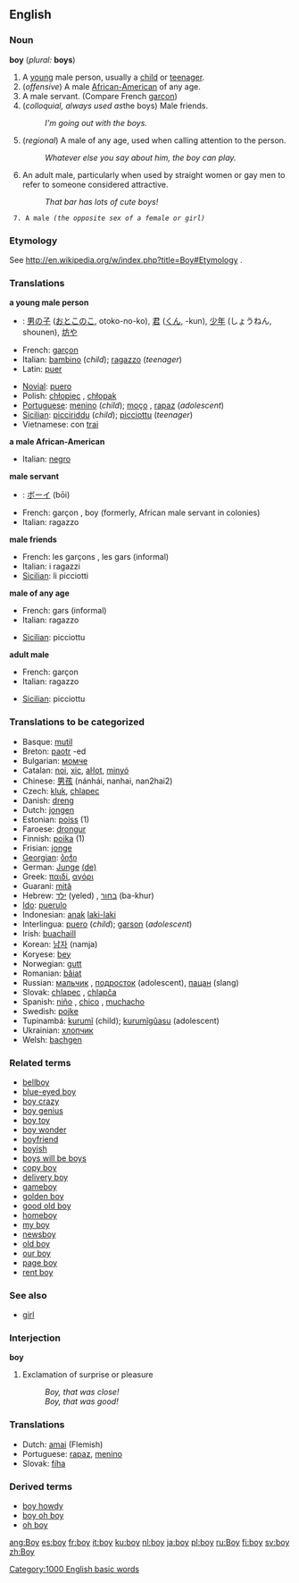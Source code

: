 ==English==

===Noun===
'''boy''' (''plural:'' '''boys''')

#<!--DefA--> A [[young]] male person, usually a [[child]] or [[teenager]].
#<!--DefB--> (''offensive'') A male [[African-American]] of any age.
#<!--DefC--> A male servant. (Compare French [[garçon]])
#<!--DefD--> (''colloquial, always used as ''the boys) Male friends.
#: ''I'm going out with the boys.''
#<!--DefE--> (''regional'') A male of any age, used when calling attention to the person.
#: ''Whatever else you say about him, the boy can play.''
#<!--DefF--> An adult male, particularly when used by straight women or gay men to refer to someone considered attractive.
#: ''That bar has lots of cute boys!''
  7. A male ''(the opposite sex of a female or girl)''

===Etymology===
See http://en.wikipedia.org/w/index.php?title=Boy#Etymology .

===Translations===

<!--DefA-->'''a young male person'''
{{top}}
*{{jp}}: [[男の子]] ([[おとこのこ]], otoko-no-ko), [[君]] ([[くん]], -kun), [[少年]] (しょうねん, shounen), [[坊や]]
*French: [[garçon]] {{m}}
*Italian: [[bambino]] {{m}} (''child''); [[ragazzo]] {{m}} (''teenager'')
*Latin: [[puer]] {{m}}
{{mid}}
*[[Novial]]: [[puero]]
*Polish: [[chłopiec]] {{m}} , [[chłopak]] {{m}}
*[[Portuguese]]: [[menino]] {{m}} (''child''); [[moço]] {{m}}, [[rapaz]] {{m}} (''adolescent'')
*[[Sicilian]]: [[picciriddu]] {{m}} (''child''); [[picciottu]] {{m}} (''teenager'')
*Vietnamese: con [[trai]]
{{bottom}}

<!--DefB-->'''a male African-American'''
{{top}}
*Italian: [[negro]] {{m}}
{{mid}}
{{bottom}}

<!--DefC-->'''male servant'''
{{top}}
*{{jp}}: [[ボーイ]] (bōi)
*French: garçon {{m}}, boy {{m}} (formerly, African male servant in colonies)
*Italian: ragazzo {{m}}
{{mid}}
{{bottom}}

<!--DefD-->'''male friends'''
{{top}}
*French: les garçons {{m}} {{p}}, les gars {{m}} {{p}} (informal)
*Italian: i ragazzi {{m}} {{p}}
*[[Sicilian]]: li picciotti {{m}} {{p}}
{{mid}}
{{bottom}}

<!--DefE-->'''male of any age'''
{{top}}
*French: gars {{m}} (informal)
*Italian: ragazzo {{m}}
{{mid}}
*[[Sicilian]]: picciottu {{m}}
{{bottom}}

<!--DefF-->'''adult male'''
{{top}}
*French: garçon {{m}}
*Italian: ragazzo {{m}}
{{mid}}
*[[Sicilian]]: picciottu {{m}}
{{bottom}}

===Translations to be categorized===
{{checktrans}}
*Basque: [[mutil]]
*Breton: [[paotr]] {{m}} -ed
*Bulgarian: [[момче]] {{n}}
*Catalan: [[noi]], [[xic]], [[aŀlot]], [[minyó]] {{m}}
*Chinese: [[男孩]] (nánhái, nanhai, nan2hai2)
*Czech: [[kluk]], [[chlapec]] {{m}}
*Danish: [[dreng]] {{c}}
*Dutch: [[jongen]] {{m}}
*Estonian: [[poiss]] (1)
*Faroese: [[drongur]] {{m}}
*Finnish: [[poika]] (1)
*Frisian: [[jonge]] {{m}}
*[[Georgian]]: [[ბიჭი]]
*German: [[Junge]] {{m}} [[:de:Junge|(de)]]
*Greek: [[παιδί]], [[αγόρι]]
*Guarani: [[mitã]]
*Hebrew: [[ילד]] (yeled) {{m}}, [[בחור]] (ba-khur) 
*[[Ido]]: [[puerulo]]
*Indonesian: [[anak]] [[laki-laki]]
*Interlingua: [[puero]] (''child''); [[garson]] (''adolescent'')
*Irish: [[buachaill]]
*Korean: [[남자]] (namja)
*Koryese: [[bey]]
*Norwegian: [[gutt]] {{m}}
*Romanian: [[băiat]] {{m}}
*Russian: [[мальчик]] {{m}}, [[подросток]] (adolescent), [[пацан]] {{m}} (slang)
*Slovak: [[chlapec]] {{m}}, [[chlapča]] {{n}}
*Spanish: [[niño]] {{m}}, [[chico]] {{m}}, [[muchacho]] {{m}}
*Swedish: [[pojke]] {{c}}
*Tupinambá: [[kurumĩ]] (child); [[kurumĩgûasu]] (adolescent)
*Ukrainian: [[хлопчик]] {{m}}
*Welsh: [[bachgen]] {{m}}

===Related terms===
*[[bellboy]]
*[[blue-eyed boy]]
*[[boy crazy]]
*[[boy genius]]
*[[boy toy]]
*[[boy wonder]]
*[[boyfriend]]
*[[boyish]]
*[[boys will be boys]]
*[[copy boy]]
*[[delivery boy]]
*[[gameboy]]
*[[golden boy]]
*[[good old boy]]
*[[homeboy]]
*[[my boy]]
*[[newsboy]]
*[[old boy]]
*[[our boy]]
*[[page boy]]
*[[rent boy]]

===See also===
*[[girl]]

===Interjection===
'''boy'''

#Exclamation of surprise or pleasure
#:''Boy, that was close!''
#:''Boy, that was good!''

===Translations===
*Dutch: [[amai]] (Flemish)
*Portuguese: [[rapaz]], [[menino]]<!--are these really translations of the interjection or actually of the noun?-->
*Slovak: [[fíha]]

===Derived terms===
*[[boy howdy]]
*[[boy oh boy]]
*[[oh boy]]

{{rfc}}

[[Category:1000 English basic words]]

[[ang:Boy]]
[[es:boy]]
[[fr:boy]]
[[it:boy]]
[[ku:boy]]
[[nl:boy]]
[[ja:boy]]
[[pl:boy]]
[[ru:Boy]]
[[fi:boy]]
[[sv:boy]]
[[zh:Boy]]